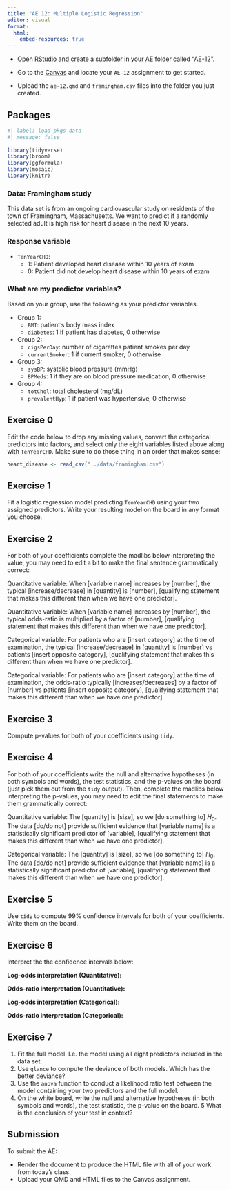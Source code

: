 ```yaml
---
title: "AE 12: Multiple Logistic Regression"
editor: visual
format:
  html:
    embed-resources: true
---
```


::: callout-important
-   Open [RStudio](https://rstudio.collegeofidaho.edu/) and create a subfolder in your AE folder called "AE-12".

-   Go to the [Canvas](https://cofi.instructure.com/courses/17093/assignments/202842) and locate your `AE-12` assignment to get started.

-   Upload the `ae-12.qmd` and `framingham.csv` files into the folder you just created.
:::

## Packages

```r
#| label: load-pkgs-data
#| message: false
 
library(tidyverse)
library(broom)
library(ggformula)
library(mosaic)
library(knitr)
```

### Data: Framingham study

This data set is from an ongoing cardiovascular study on residents of the town of Framingham, Massachusetts. We want to predict if a randomly selected adult is high risk for heart disease in the next 10 years.

### Response variable

-   `TenYearCHD`:
    -   1: Patient developed heart disease within 10 years of exam
    -   0: Patient did not develop heart disease within 10 years of exam

### What are my predictor variables?

Based on your group, use the following as your predictor variables.

-   Group 1:
    -   `BMI`: patient's body mass index
    -   `diabetes`: 1 if patient has diabetes, 0 otherwise
-   Group 2:
    -   `cigsPerDay`: number of cigarettes patient smokes per day
    -   `currentSmoker`: 1 if current smoker, 0 otherwise
-   Group 3:
    -   `sysBP`: systolic blood pressure (mmHg)
    -   `BPMeds`: 1 if they are on blood pressure medication, 0 otherwise
-   Group 4:
    -   `totChol`: total cholesterol (mg/dL)
    -   `prevalentHyp`: 1 if patient was hypertensive, 0 otherwise

## Exercise 0

Edit the code below to drop any missing values, convert the categorical predictors into factors, and select only the eight variables listed above along with `TenYearCHD`. Make sure to do those thing in an order that makes sense:

```r
heart_disease <- read_csv("../data/framingham.csv")
```

## Exercise 1

Fit a logistic regression model predicting `TenYearCHD` using your two assigned predictors. Write your resulting model on the board in any format you choose.

## Exercise 2

For both of your coefficients complete the madlibs below interpreting the value, you may need to edit a bit to make the final sentence grammatically correct:

Quantitative variable: When \[variable name\] increases by \[number\], the typical \[increase/decrease\] in \[quantity\] is \[number\], \[qualifying statement that makes this different than when we have one predictor\].

Quantitative variable: When \[variable name\] increases by \[number\], the typical odds-ratio is multiplied by a factor of \[number\], \[qualifying statement that makes this different than when we have one predictor\].

Categorical variable: For patients who are \[insert category\] at the time of examination, the typical \[increase/decrease\] in \[quantity\] is \[number\] vs patients \[insert opposite category\], \[qualifying statement that makes this different than when we have one predictor\].

Categorical variable: For patients who are \[insert category\] at the time of examination, the odds-ratio typically \[increases/decreases\] by a factor of \[number\] vs patients \[insert opposite category\], \[qualifying statement that makes this different than when we have one predictor\].

## Exercise 3

Compute p-values for both of your coefficients using `tidy`.

## Exercise 4

For both of your coefficients write the null and alternative hypotheses (in both symbols and words), the test statistics, and the p-values on the board (just pick them out from the `tidy` output). Then, complete the madlibs below interpreting the p-values, you may need to edit the final statements to make them grammatically correct:

Quantitative variable: The \[quantity\] is \[size\], so we \[do something to\] $H_0$. The data \[do/do not\] provide sufficient evidence that \[variable name\] is a statistically significant predictor of \[variable\], \[qualifying statement that makes this different than when we have one predictor\].

Categorical variable: The \[quantity\] is \[size\], so we \[do something to\] $H_0$. The data \[do/do not\] provide sufficient evidence that \[variable name\] is a statistically significant predictor of \[variable\], \[qualifying statement that makes this different than when we have one predictor\].

## Exercise 5

Use `tidy` to compute 99% confidence intervals for both of your coefficients. Write them on the board.

## Exercise 6

Interpret the the confidence intervals below:

**Log-odds interpretation (Quantitative):**

**Odds-ratio interpretation (Quantitative):**

**Log-odds interpretation (Categorical):**

**Odds-ratio interpretation (Categorical):**

## Exercise 7

1.  Fit the full model. I.e. the model using all eight predictors included in the data set.
2.  Use `glance` to compute the deviance of both models. Which has the better deviance?
3.  Use the `anova` function to conduct a likelihood ratio test between the model containing your two predictors and the full model.
4.  On the white board, write the null and alternative hypotheses (in both symbols and words), the test statistic, the p-value on the board. 5 What is the conclusion of your test in context?

## Submission

::: callout-important
To submit the AE:

-   Render the document to produce the HTML file with all of your work from today's class.
-   Upload your QMD and HTML files to the Canvas assignment.
:::
